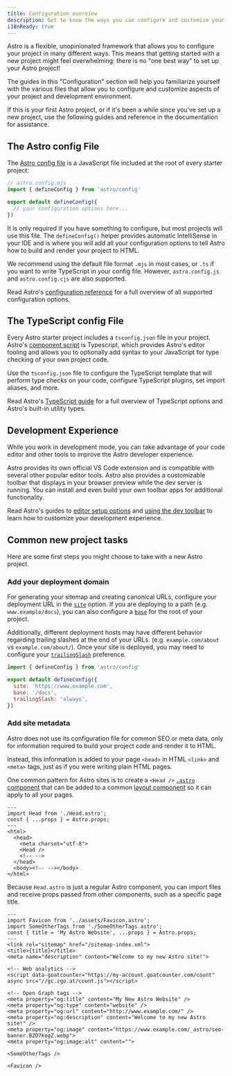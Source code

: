 ```yaml
---
title: Configuration overview
description: Get to know the ways you can configure and customize your new project and your development experience.
i18nReady: true
---
```


Astro is a flexible, unopinionated framework that allows you to configure your project in many different ways. This means that getting started with a new project might feel overwhelming: there is no "one best way" to set up your Astro project!

The guides in this "Configuration" section will help you familiarize yourself with the various files that allow you to configure and customize aspects of your project and development environment.

If this is your first Astro project, or if it's been a while since you've set up a new project, use the following guides and reference in the documentation for assistance.

## The Astro config File

The [Astro config file](/en/reference/configuration-reference/) is a JavaScript file included at the root of every starter project:

```js
// astro.config.mjs
import { defineConfig } from 'astro/config'

export default defineConfig({
  // your configuration options here...
})
```

It is only required if you have something to configure, but most projects will use this file. The `defineConfig()` helper provides automatic IntelliSense in your IDE and is where you will add all your configuration options to tell Astro how to build and render your project to HTML.

We recommend using the default file format `.mjs` in most cases, or `.ts` if you want to write TypeScript in your config file. However, `astro.config.js` and `astro.config.cjs` are also supported.


<ReadMore>Read Astro's [configuration reference](/en/reference/configuration-reference/) for a full overview of all supported configuration options.</ReadMore>

## The TypeScript config File

Every Astro starter project includes a `tsconfig.json` file in your project. Astro's [component script](/en/basics/astro-components/#the-component-script) is Typescript, which provides Astro's editor tooling and allows you to optionally add syntax to your JavaScript for type checking of your own project code.

Use the `tsconfig.json` file to configure the TypeScript template that will perform type checks on your code, configure TypeScript plugins, set import aliases, and more.

<ReadMore>Read Astro's [TypeScript guide](/en/guides/typescript/) for a full overview of TypeScript options and Astro's built-in utility types.</ReadMore>

## Development Experience

While you work in development mode, you can take advantage of your code editor and other tools to improve the Astro developer experience.

Astro provides its own official VS Code extension and is compatible with several other popular editor tools. Astro also provides a customizable toolbar that displays in your browser preview while the dev server is running. You can install and even build your own toolbar apps for additional functionality.

<ReadMore>Read Astro's guides to [editor setup options](/en/editor-setup/) and [using the dev toolbar](/en/guides/dev-toolbar/) to learn how to customize your development experience.</ReadMore>

## Common new project tasks

Here are some first steps you might choose to take with a new Astro project.

### Add your deployment domain

For generating your sitemap and creating canonical URLs, configure your deployment URL in the [`site`](/en/reference/configuration-reference/#site) option. If you are deploying to a path (e.g. `www.example/docs`), you can also configure a [`base`](/en/reference/configuration-reference/#base) for the root of your project.

Additionally, different deployment hosts may have different behavior regarding trailing slashes at the end of your URLs. (e.g. `example.com/about` vs `example.com/about/`). Once your site is deployed, you may need to configure your [`trailingSlash`](/en/reference/configuration-reference/#trailingslash) preference.

```js title="astro.config.mjs"
import { defineConfig } from 'astro/config'

export default defineConfig({
  site: 'https://www.example.com',
  base: '/docs',
  trailingSlash: 'always',
})
```

### Add site metadata

Astro does not use its configuration file for common SEO or meta data, only for information required to build your project code and render it to HTML.

Instead, this information is added to your page `<head>` in HTML `<link>` and `<meta>` tags, just as if you were writing plain HTML pages.

One common pattern for Astro sites is to create a `<Head />` [`.astro` component](/en/basics/astro-components/) that can be added to a common [layout component](/en/basics/layouts/) so it can apply to all your pages.

```astro title="src/components/MainLayout.astro"
---
import Head from './Head.astro';
const { ...props } = Astro.props;
---
<html>
  <head>
    <meta charset="utf-8">
    <Head />
    <!-- -->
  </head>
  <body><!-- --></body>
</html>
```

Because `Head.astro` is just a regular Astro component, you can import files and receive props passed from other components, such as a specific page title.

```astro title="src/components/Head.astro"
---
import Favicon from '../assets/Favicon.astro';
import SomeOtherTags from './SomeOtherTags.astro';
const { title = 'My Astro Website', ...props } = Astro.props;
---
<link rel="sitemap" href="/sitemap-index.xml">
<title>{title}</title>
<meta name="description" content="Welcome to my new Astro site!">

<!-- Web analytics -->
<script data-goatcounter="https://my-account.goatcounter.com/count" async src="//gc.zgo.at/count.js"></script>

<!-- Open Graph tags -->
<meta property="og:title" content="My New Astro Website" />
<meta property="og:type" content="website" />
<meta property="og:url" content="http://www.example.com/" />
<meta property="og:description" content="Welcome to my new Astro site!" />
<meta property="og:image" content="https://www.example.com/_astro/seo-banner.BZD7kegZ.webp">
<meta property="og:image:alt" content="">

<SomeOtherTags />

<Favicon />
```
